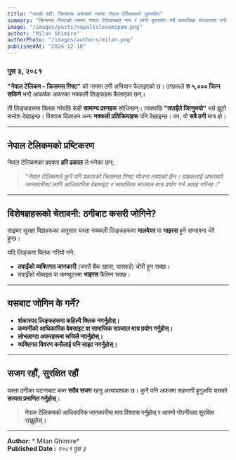 ```yaml
---
title: "सतर्क रहौं: क्रिसमस अफरको नाममा नेपाल टेलिकमको दुरुपयोग"
summary: "क्रिसमस गिफ्टको नाममा नेपाल टेलिकमको नाम र लोगो दुरुपयोग गर्दै सामाजिक सञ्जालमा ठगी अभियान चलाइएको छ। “नेपाल टेलिकम – क्रिसमस गिफ्ट” को नाउँ दिएर पुरस्कार जित्न सकिने भन्दै नक्कली लिङ्कहरू फैलाइएको छ।"
image: "/images/posts/napaltelecomspam.png"
author: "Milan Ghimire"
authorPhoto: "/images/authors/milan.png"
publishedAt: "2024-12-18"
---
```



### **पुस ३, २०८१**  

 **"नेपाल टेलिकम – क्रिसमस गिफ्ट"** को नाममा ठगी अभियान फैलाइएको छ। ठगहरूले **रु ५,००० जित्न सकिने** भन्दै आकर्षक अफरका नक्कली लिङ्कहरू फैलाएका छन्।  

ती लिङ्कहरूमा क्लिक गरेपछि केही **सामान्य प्रश्नहरू** सोधिन्छन्। त्यसपछि **"तपाईंले जित्नुभयो"** भन्ने झूटो सन्देश देखाइन्छ। विश्वास दिलाउन अन्य **नक्कली प्रतिक्रियाहरू** पनि देखाइन्छ। तर, यो **सबै ठगी** मात्र हो।  

---

## **नेपाल टेलिकमको प्रष्टिकरण**  

नेपाल टेलिकमका प्रवक्ता **हरि ढकाल** ले भनेका छन्:  

> *“नेपाल टेलिकमले कुनै पनि प्रकारको क्रिसमस गिफ्ट योजना ल्याएको छैन। ग्राहकलाई अफरबारे जानकारीका लागि आधिकारिक वेबसाइट र सामाजिक सञ्जाल मात्र प्रयोग गर्न आग्रह गरिन्छ।”*  

---

## **विशेषज्ञहरूको चेतावनी: ठगीबाट कसरी जोगिने?**  

साइबर सुरक्षा विज्ञहरूका अनुसार यस्ता नक्कली लिङ्कहरूमा **मालवेयर** वा **भाइरस** हुने सम्भावना धेरै हुन्छ।  

यदि लिङ्कमा क्लिक गरियो भने:  

- **तपाईंको व्यक्तिगत जानकारी** (जस्तै बैंक खाता, पासवर्ड) चोरी हुन सक्छ।  
- तपाईँको मोबाइल वा कम्प्युटरमा **भाइरस** फैलिन सक्छ।  

---

## **यसबाट जोगिन के गर्ने?**  

- **शंकास्पद लिङ्कहरूमा कहिल्यै क्लिक नगर्नुहोस्।**  
- **कम्पनीको आधिकारिक वेबसाइट वा सामाजिक सञ्जाल मात्र प्रयोग गर्नुहोस्।**  
- **लोभलाग्दा अफरहरूमा सजिलै नपर्नुहोस्।**  
- **व्यक्तिगत विवरण कसैलाई पनि साझा नगर्नुहोस्।**  

---

## **सजग रहौं, सुरक्षित रहौं**  

यस्ता ठगीका घटनाबाट बच्न **सदैव सजग** रहनु अत्यावश्यक छ। कुनै पनि अफरमा सहभागी हुनुअघि यसको **सत्यता प्रमाणित गर्नुहोस्**।  

> **नेपाल टेलिकमको आधिकारिक जानकारीमा मात्र विश्वास गर्नुहोस् र आफ्नो गोपनीयता सुरक्षित राख्नुहोस्।**  

---

**Author:** * Milan Ghimire*  
**Published Date :** *२०८१ पुस ३*  